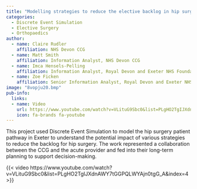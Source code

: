 ```yaml
---
title: "Modelling strategies to reduce the elective backlog in hip surgery"
categories:
  - Discrete Event Simulation
  - Elective Surgery
  - Orthopaedics
author:
  - name: Claire Rudler
    affiliation: NHS Devon CCG
  - name: Matt Smith
    affiliation: Information Analyst, NHS Devon CCG
  - name: Imca Hensels-Pelling
    affiliation: Information Analyst, Royal Devon and Exeter NHS Foundation Trust 
  - name: Zoe Ficken
    affiliation: Senior Information Analyst, Royal Devon and Exeter NHS Foundation Trust
image: "8vopju20.bmp"
pub-info:
  links:
  - name: Video
    url: https://www.youtube.com/watch?v=VLituG9Sbc0&list=PLgHO2TgIJXdnAWY7tGGPQLWYAjn0tgG_A&index=4
    icon: fa-brands fa-youtube
---
```


This project used Discrete Event Simulation to model the hip surgery patient pathway in Exeter to understand the potential impact of various strategies to reduce the backlog for hip surgery. The work represented a collaboration between the CCG and the acute provider and fed into their long-term planning to support decision-making.

{{< video https://www.youtube.com/watch?v=VLituG9Sbc0&list=PLgHO2TgIJXdnAWY7tGGPQLWYAjn0tgG_A&index=4 >}}

